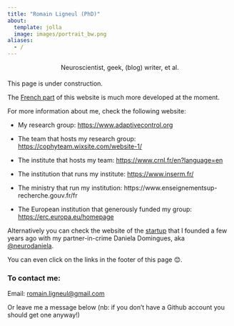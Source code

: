 ```yaml
---
title: "Romain Ligneul (PhD)"
about:
  template: jolla
  image: images/portrait_bw.png
aliases:
  - /
---
```


::: {#centered .h4 style="text-align: center; margin-top:0.5rem; margin-bottom:1.2rem"}
Neuroscientist, geek, (blog) writer, et al.
:::

::: callout-warning
This page is under construction.

The [French part](./en/fr) of this website is much more developed at the moment.
:::

For more information about me, check the following website:

-   My research group: <https://www.adaptivecontrol.org>

-   The team that hosts my research group: <https://cophyteam.wixsite.com/website-1/>

-   The institute that hosts my team: <https://www.crnl.fr/en?language=en>

-   The institution that runs my institute: <https://www.inserm.fr/>

-   The ministry that run my institution: https://www.enseignementsup-recherche.gouv.fr/fr

-   The European institution that generously funded my group: <https://erc.europa.eu/homepage>

Alternatively you can check the website of the [startup](https://robustcircuit.eu/) that I founded a few years ago with my partner-in-crime Daniela Domingues, aka [\@neurodaniela](https://x.com/neurodaniela).

You can even click on the links in the footer of this page 😊.

### To contact me:

Email: [romain.ligneul@gmail.com](mailto:romain.ligneul@gmail.com)

Or leave me a message below (nb: if you don't have a Github account you should get one anyway!)

<script src="https://giscus.app/client.js"
        data-repo="romainligneul/giscus-comments"
        data-repo-id="R_kgDOMSMTIw"
        data-category="Comments OtherFR"
        data-category-id="DIC_kwDOMSMTI84Cgltq"
        data-mapping="pathname"
        data-strict="0"
        data-reactions-enabled="1"
        data-emit-metadata="0"
        data-input-position="top"
        data-theme="preferred_color_scheme"
        data-lang="en"
        crossorigin="anonymous"
        async>
</script>